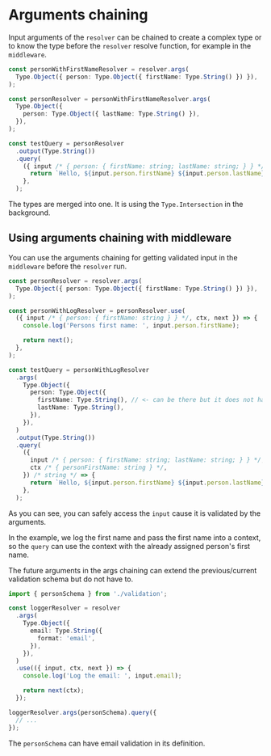 # Arguments chaining

Input arguments of the `resolver` can be chained to create a complex type or to know the type before the `resolver` resolve function, for example in the `middleware`.

```ts
const personWithFirstNameResolver = resolver.args(
  Type.Object({ person: Type.Object({ firstName: Type.String() }) }),
);

const personResolver = personWithFirstNameResolver.args(
  Type.Object({
    person: Type.Object({ lastName: Type.String() }),
  }),
);

const testQuery = personResolver
  .output(Type.String())
  .query(
    ({ input /* { person: { firstName: string; lastName: string; } } */ }) => {
      return `Hello, ${input.person.firstName} ${input.person.lastName}`;
    },
  );
```

The types are merged into one. It is using the `Type.Intersection` in the background.

## Using arguments chaining with middleware

You can use the arguments chaining for getting validated input in the `middleware` before the `resolver` run.

```ts
const personResolver = resolver.args(
  Type.Object({ person: Type.Object({ firstName: Type.String() }) }),
);

const personWithLogResolver = personResolver.use(
  ({ input /* { person: { firstName: string } } */, ctx, next }) => {
    console.log('Persons first name: ', input.person.firstName);

    return next();
  },
);

const testQuery = personWithLogResolver
  .args(
    Type.Object({
      person: Type.Object({
        firstName: Type.String(), // <- can be there but it does not have to
        lastName: Type.String(),
      }),
    }),
  )
  .output(Type.String())
  .query(
    ({
      input /* { person: { firstName: string; lastName: string; } } */,
      ctx /* { personFirstName: string } */,
    }) /* string */ => {
      return `Hello, ${input.person.firstName} ${input.person.lastName}`;
    },
  );
```

As you can see, you can safely access the `input` cause it is validated by the arguments.

In the example, we log the first name and pass the first name into a context, so the `query` can use the context with the already assigned person's first name.

The future arguments in the args chaining can extend the previous/current validation schema but do not have to.

```ts
import { personSchema } from './validation';

const loggerResolver = resolver
  .args(
    Type.Object({
      email: Type.String({
        format: 'email',
      }),
    }),
  )
  .use(({ input, ctx, next }) => {
    console.log('Log the email: ', input.email);

    return next(ctx);
  });

loggerResolver.args(personSchema).query({
  // ...
});
```

The `personSchema` can have email validation in its definition.
